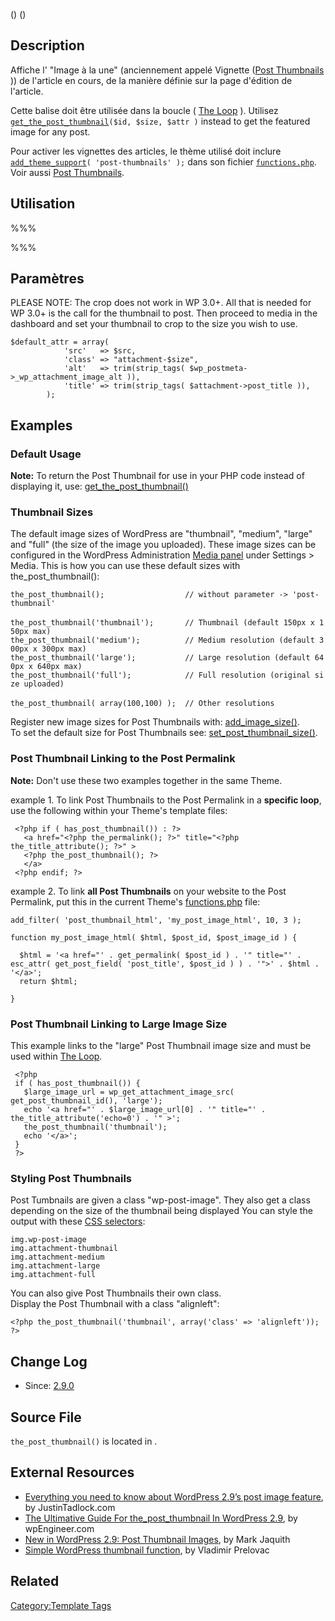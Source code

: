 {{Languages|
{{en|Template Tags/the_post_thumbnail}}
{{ja|テンプレートタグ/the_post_thumbnail}}
}}

({{French Header}})
({{Stub}})

== Description ==

Affiche l' "Image à la une" (anciennement appelé Vignette ([[Post Thumbnails]] )) de l'article en cours, de la manière définie sur la page d'édition de l'article.

Cette balise doit être utilisée dans la boucle ( [[The Loop]] ). Utilisez <code>[[Function Reference/get_the_post_thumbnail|get_the_post_thumbnail]]($id, $size, $attr )</code> instead to get the featured image for any post.

Pour activer les vignettes des articles, le thème utilisé doit inclure <code>[[Function Reference/add theme support|add_theme_support]]( 'post-thumbnails' );</code> dans son fichier <tt>[[Theme_Development#Functions_File|functions.php]]</tt>. Voir aussi [[Post Thumbnails]].


== Utilisation ==

%%% <?php the_post_thumbnail( $size, $attr ); ?> %%%

== Paramètres ==

{{Parameter|$size|string/array|Image size. Either a string keyword (thumbnail, medium, large, full), or any custom size keyword defined by [[Function Reference/add image size|add_image_size()]], or a 2-item array representing width and height in pixels, e.g. array(32,32).|Optional|'post-thumbnail', which theme sets using [[Function Reference/set_post_thumbnail_size|set_post_thumbnail_size]]. }}

PLEASE NOTE: The crop does not work in WP 3.0+. All that is needed for WP 3.0+ is the call for the thumbnail to post. Then proceed to media in the dashboard and set your thumbnail to crop to the size you wish to use.

{{Parameter|$attr|array|Array of attribute/value pairs. For details, search source for the function that <code>the_post_thumbnail</code> relies on: <code>wp_get_attachment_image</code>|Optional|None}}
<pre>
$default_attr = array(
			'src'	=> $src,
			'class'	=> "attachment-$size",
			'alt'	=> trim(strip_tags( $wp_postmeta->_wp_attachment_image_alt )),
			'title'	=> trim(strip_tags( $attachment->post_title )),
		);
</pre>

== Examples ==

=== Default Usage ===

 <?php 
 if ( has_post_thumbnail() ) { // check if the post has a Post Thumbnail assigned to it.
   the_post_thumbnail();
 } 
 ?>
 <?php the_content(); ?>

'''Note:''' To return the Post Thumbnail for use in your PHP code instead of displaying it, use: [[Function Reference/get_the_post_thumbnail|get_the_post_thumbnail()]]

=== Thumbnail Sizes  ===

The default image sizes of WordPress are "thumbnail", "medium", "large" and "full" (the size of the image you uploaded). These image sizes can be configured in the WordPress Administration [[Settings Media SubPanel|Media panel]] under Settings > Media. This is how you can use these default sizes with the_post_thumbnail():

 the_post_thumbnail();                  // without parameter -> 'post-thumbnail'
 
 the_post_thumbnail('thumbnail');       // Thumbnail (default 150px x 150px max)
 the_post_thumbnail('medium');          // Medium resolution (default 300px x 300px max)
 the_post_thumbnail('large');           // Large resolution (default 640px x 640px max)
 the_post_thumbnail('full');            // Full resolution (original size uploaded)
 
 the_post_thumbnail( array(100,100) );  // Other resolutions

Register new image sizes for Post Thumbnails with: [[Function Reference/add_image_size|add_image_size()]].<br />To set the default size for Post Thumbnails see: [[Function Reference/set_post_thumbnail_size|set_post_thumbnail_size()]].

=== Post Thumbnail Linking to the Post Permalink ===

'''Note:''' Don't use these two examples together in the same Theme.

example 1. To link Post Thumbnails to the Post Permalink in a '''specific loop''', use the following within your Theme's template files:

 <pre>
 <?php if ( has_post_thumbnail()) : ?>
   <a href="<?php the_permalink(); ?>" title="<?php the_title_attribute(); ?>" >
   <?php the_post_thumbnail(); ?>
   </a>
 <?php endif; ?></pre>

example 2. To link '''all Post Thumbnails''' on your website to the Post Permalink, put this in the current Theme's [[Theme_Development#Functions_File|functions.php]] file:

<pre>add_filter( 'post_thumbnail_html', 'my_post_image_html', 10, 3 );

function my_post_image_html( $html, $post_id, $post_image_id ) {

  $html = '<a href="' . get_permalink( $post_id ) . '" title="' . esc_attr( get_post_field( 'post_title', $post_id ) ) . '">' . $html . '</a>';
  return $html;

}</pre>

=== Post Thumbnail Linking to Large Image Size ===

This example links to the "large" Post Thumbnail image size and must be used within [[The Loop]].

 <pre>
 <?php 
 if ( has_post_thumbnail()) {
   $large_image_url = wp_get_attachment_image_src( get_post_thumbnail_id(), 'large');
   echo '<a href="' . $large_image_url[0] . '" title="' . the_title_attribute('echo=0') . '" >';
   the_post_thumbnail('thumbnail');
   echo '</a>';
 }
 ?></pre>

=== Styling Post Thumbnails ===

Post Tumbnails are given a class "wp-post-image". They also get a class depending on the size of the thumbnail being displayed
You can style the output with these [[Glossary#CSS|CSS selectors]]:

 img.wp-post-image
 img.attachment-thumbnail
 img.attachment-medium
 img.attachment-large
 img.attachment-full

You can also give Post Thumbnails their own class.<br>Display the Post Thumbnail with a class "alignleft":

<pre><?php the_post_thumbnail('thumbnail', array('class' => 'alignleft')); ?></pre>

== Change Log  ==

* Since: [[Version 2.9|2.9.0]]

== Source File ==

<tt>the_post_thumbnail()</tt> is located in {{Trac|wp-includes/post-thumbnail-template.php}}.

== External Resources ==

* [http://justintadlock.com/archives/2009/11/16/everything-you-need-to-know-about-wordpress-2-9s-post-image-feature Everything you need to know about WordPress 2.9’s post image feature], by JustinTadlock.com
* [http://wpengineer.com/the-ultimative-guide-for-the_post_thumbnail-in-wordpress-2-9/ The Ultimative Guide For the_post_thumbnail In WordPress 2.9], by wpEngineer.com
* [http://markjaquith.wordpress.com/2009/12/23/new-in-wordpress-2-9-post-thumbnail-images/ New in WordPress 2.9: Post Thumbnail Images], by Mark Jaquith
* [http://www.prelovac.com/vladimir/simple-wordpress-thumbnail-function Simple WordPress thumbnail function], by Vladimir Prelovac

== Related ==

{{Post Thumbnail Tags}}

{{Tag Footer}}

[[Category:Template Tags]]